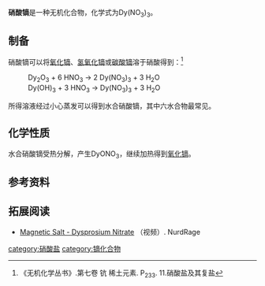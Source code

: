 {{chembox
| Reference = 
| Name = 硝酸镝
| ImageFile = Dysprosium nitrate.jpg
| ImageSize = 
| IUPACName = 
| OtherNames = 
| Section1 = {{Chembox Identifiers
| CASNo = 10031-49-9
| CASNo_Ref = {{cascite|changed|??}}
| InChI  =  
}}
| Section2 = {{Chembox Properties
| Formula = Dy(NO<sub>3</sub>)<sub>3</sub>

| MolarMass = 348.521（无水）<br />420.585（四水）<br />456.671（六水）
| Appearance = 
| Density = 
| MeltingPt = 
| BoilingPt = 
| Solubility = 
 }}
| Section3 = {{Chembox Hazards
| EUClass = 
| RPhases = 
| SPhases = 
| Autoignition = }}
}}

'''硝酸镝'''是一种无机化合物，化学式为Dy(NO<sub>3</sub>)<sub>3</sub>。

==制备==
硝酸镝可以将[[氧化镝|氧化镝]]、[[氢氧化镝|氢氧化镝]]或[[碳酸镝|碳酸镝]]溶于硝酸得到：<ref name=wc7>《无机化学丛书》.第七卷 钪 稀土元素. P<sub>233</sub>. 11.硝酸盐及其复盐</ref>
: Dy<sub>2</sub>O<sub>3</sub> + 6 HNO<sub>3</sub> → 2 Dy(NO<sub>3</sub>)<sub>3</sub> + 3 H<sub>2</sub>O
: Dy(OH)<sub>3</sub> + 3 HNO<sub>3</sub> → Dy(NO<sub>3</sub>)<sub>3</sub> + 3 H<sub>2</sub>O
所得溶液经过小心蒸发可以得到水合硝酸镝，其中六水合物最常见。
==化学性质==
水合硝酸镝受热分解，产生DyONO<sub>3</sub>，继续加热得到[[氧化镝|氧化镝]]。
==参考资料==
{{reflist}}
==拓展阅读==
* [https://www.youtube.com/watch?v=4YSmr1psa_0 Magnetic Salt - Dysprosium Nitrate] {{Wayback|url=https://www.youtube.com/watch?v=4YSmr1psa_0 |date=20160325154952 }}（视频）. NurdRage

{{硝酸盐}}
[[category:硝酸盐|category:硝酸盐]]
[[category:镝化合物|category:镝化合物]]